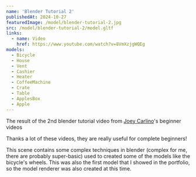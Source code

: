 ```yaml
---
name: 'Blender Tutorial 2'
publishedAt: 2024-10-27
featuredImage: /model/blender-tutorial-2.jpg
src: /model/blender-tutorial-2/model.gltf
links:
  - name: Video
    href: https://www.youtube.com/watch?v=8VmXzjgWQEg
models:
  - Bicycle
  - House
  - Vent
  - Cashier
  - Heater
  - CoffeeMachine
  - Crate
  - Table
  - ApplesBox
  - Apple
---
```


The result of the 2nd blender tutorial video from [Joey Carlino](https://www.youtube.com/@JoeyCarlino)'s beginner videos

Thanks a lot of these videos, they are really useful for complete beginners!

This scene contains some complex techniques in blender (complex for me, there are probably super-basic) used to created some of the models like the bicycle's wheels. This was also the first model that I showed in the portfolio, so the model renderer was also created at this time.
